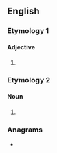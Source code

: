 ==English==

===Etymology 1===

====Adjective====
{{head|en|adjective comparative form}}

# {{en-comparative of|salty}}

===Etymology 2===

====Noun====
{{en-noun}}

# {{alternative form of|saltire|lang=en}}

{{Webster 1913}}

===Anagrams===
* {{anagrams|en|A-lister|Altiers|Lasiter|Raelist|airtels|railest|realist|retails|saltire|slatier|tailers}}